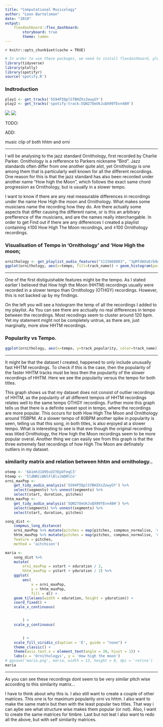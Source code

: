```yaml
---
title: "Computational Musicology"
author: "Leon Bartelsman"
date: "2019"
output: 
    flexdashboard::flex_dashboard:
        storyboard: true
        theme: lumen
---
```


`r knitr::opts_chunk$set(cache = TRUE)`

```r
# In order to use these packages, we need to install flexdashboard, plotly, and Cairo.
library(tidyverse)
library(plotly)
library(spotifyr)
source('spotify.R')
```

### Indtroduction

```r

play1 <- get_tracks('5S94PIQplSfBHZXsZowyGY')
play2 <- get_tracks('spotify:track:5QN27OeUkJuQX09TEvn48H')
```
![](images/CP.png) ![](images/HHTM.png)

TODO:

ADD:


music clip of both hhtm and orni


***

I will be analysing to the jazz standard Ornithology, first recorded by Charlie Parker. Ornithology is a refference to Parkers nickname "Bird". Jazz standards often differ from one another quite alot, yet Ornithology is one among them that is particularly well known for all the different recordings. One reason for this is that the jazz standard has also been recorded under another name "How high the Moon", which follows the exact same chord progression as Ornithology, but is usually in a slower tempo. 

I want to know if there are any real measurable differences in recordings under the name How High the moon and Ornithology. What makes some musicians name the recording how they do. Are there actually some aspects that differ causing the different name, or is this an arbitrary prefference of the musicians, and are the names really interchangable. In order to get Find out if there are any differences I created a playlist containing ±100 How High The Moon recordings, and ±100 Ornithology recordings. 



### Visualisation of Tempo in 'Ornithology' and 'How High the moon;



```r
ornithology <- get_playlist_audio_features("1115668083", "3pMfdAOvErb9AEnAO9W2fa")
ggplot(ornithology, aes(x=tempo, fill=track_name)) + geom_histogram(position='dodge', binwidth = 15)

```



***

One of the first distiguishable features might be the tempo. As I stated earlier I believed that How high the Moon (HHTM) recordings usually were recorded in a slower tempo than Ornithology (OTHGY) recordings. However, this is not backed up by my findings.

On the left you will see a histogram the temp of all the recordings I added to my playlist. As You can see there are acctually no real differences in tempo between the recordings. Most recodings seem to cluster around 120 bpm. Yet my statement might not be completely untrue, as there are, just marginally, more slow HHTM recordings.

### Popularity vs Tempo.


```r
ggplot(ornithology, aes(x=tempo, y=track_popularity, color=track_name)) + geom_line(alpha=0.3) + geom_smooth(span=0.4)
```


***

It might be that the dataset I created, happened to only include unusually fast HHTM recordings. To check if this is the case, then the popularity of the faster HHTM tracks must be less then the popularity of the slower recordings of HHTM. Here we see the popularity versus the tempo for both titles. 

This graph shows us that my dataset does not consist of outlier recordings of HHTM, as the popularity of all different tempos of HHTM recordings relates well to the same tempo OTHGY recordings. Further more this graph tells us that there is a definite sweet spot in tempo, where the recordings are more popular. This occurs for both How High The Moon and Ornithology around 115BPM. At a slower tempo of 80BPM another spike in popularity is seen, telling us that this song, in both titles, is also enjoyed at a slower tempo. What is interesting to see is that eve though the original recording was titled Ornithology, the How high the Moon recordings seem to be more popular overal. Another thing we can easily see from this graph is that the three extremely fast recordings of how High The Moon are definately outliers in my dataset.


### similarity matrix and relation between hhtm and ornithology..

```r





otemp <- '6A1mh31895sUIYEpOfeqC3'
htemp <- '5ldNRCiBHlFlBlvJmDMlCn'
orni_maxPop <- 
    get_tidy_audio_analysis('5S94PIQplSfBHZXsZowyGY') %>% 
    select(segments) %>% unnest(segments) %>% 
    select(start, duration, pitches)
hhtm_maxPop <- 
    get_tidy_audio_analysis('5QN27OeUkJuQX09TEvn48H') %>% 
    select(segments) %>% unnest(segments) %>% 
    select(start, duration, pitches)

song_dist <- 
    compmus_long_distance(
    orni_maxPop %>% mutate(pitches = map(pitches, compmus_normalise, 'manhattan')),
    hhtm_maxPop %>% mutate(pitches = map(pitches, compmus_normalise, 'manhattan')),
    feature = pitches,
    method = 'aitchison')
```

```r
maria <- 
    song_dist %>% 
    mutate(
        orni_maxPop = xstart + xduration / 2, 
        hhtm_maxPop = ystart + yduration / 2) %>% 
    ggplot(
        aes(
            x = orni_maxPop,
            y = hhtm_maxPop,
            fill = d)) + 
    geom_tile(aes(width = xduration, height = yduration)) +
    coord_fixed() +
    scale_x_continuous(


        ) +
    scale_y_continuous(

  
        ) +
    scale_fill_viridis_c(option = 'E', guide = "none") +
    theme_classic() + 
    theme(axis.text.x = element_text(angle = 30, hjust = 1)) +
    labs(x = 'Ornithologys', y = 'How high the moon')
# ggsave('maria.png', maria, width = 13, height = 8, dpi = 'retina')
maria
```

***

As you can see these recordings dont seem to be very similar pitch wise according to this similarity matrix...

I have to think about why this is. I also still want to create a couple of other matrices. This one is for maximum popularity orni vs hhtm. I also want to make the same matrix but then with the least popular two titles. That way i can aybe see what structure wise makes them popular (or not). Also, I want to create the same matrices for timbre. 
Last but not leat I also want to redo all the above, but with self similarity matrices.


